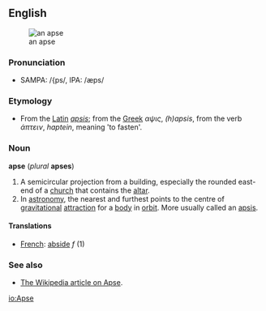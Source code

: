 ==English==
[[Image:Apse.jpg|thumb|right|an apse]]
=== Pronunciation ===

* SAMPA: /{ps/, IPA: /&aelig;ps/

=== Etymology ===

* From the [[Latin]] ''[[apsis]]''; from the [[Greek]] ''&alpha;&psi;&iota;&sigmaf;'', ''(h)apsis'', from the verb ''&#940;&pi;&tau;&epsilon;&iota;&nu;'', ''haptein'', meaning 'to fasten'.

=== Noun ===

'''apse''' (''plural'' '''apses''')

# A semicircular projection from a building, especially the rounded east-end of a [[church]] that contains the [[altar]].
# In [[astronomy]], the nearest and furthest points to the centre of [[gravitational]] [[attraction]] for a [[body]] in [[orbit]]. More usually called an [[apsis]].

====Translations====

*[[French]]: [[abside]] ''f'' (1)

=== See also ===

* [[w:Apse|The Wikipedia article on Apse]].

[[io:Apse]]